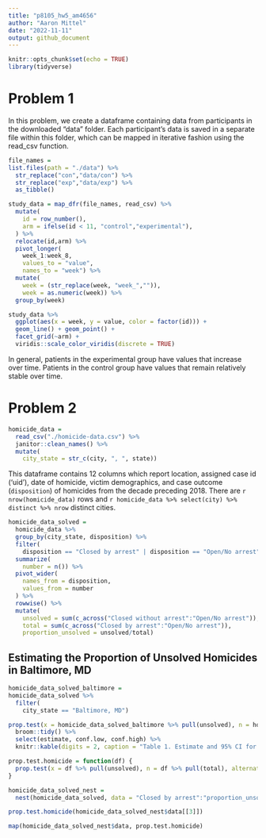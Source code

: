 ```yaml
---
title: "p8105_hw5_am4656"
author: "Aaron Mittel"
date: "2022-11-11"
output: github_document
---
```


```r
knitr::opts_chunk$set(echo = TRUE)
library(tidyverse)
```

# Problem 1
In this problem, we create a dataframe containing data from participants in the downloaded "data" folder. Each participant's data is saved in a separate file within this folder, which can be mapped in iterative fashion using the read_csv function.
```r
file_names =
list.files(path = "./data") %>% 
  str_replace("con","data/con") %>% 
  str_replace("exp","data/exp") %>% 
  as_tibble()

study_data = map_dfr(file_names, read_csv) %>% 
  mutate(
    id = row_number(),
    arm = ifelse(id < 11, "control","experimental"),
  ) %>% 
  relocate(id,arm) %>% 
  pivot_longer(
    week_1:week_8,
    values_to = "value",
    names_to = "week") %>% 
  mutate(
    week = (str_replace(week, "week_","")),
    week = as.numeric(week)) %>% 
  group_by(week)

study_data %>% 
  ggplot(aes(x = week, y = value, color = factor(id))) +
  geom_line() + geom_point() +
  facet_grid(~arm) +
  viridis::scale_color_viridis(discrete = TRUE)
```

In general, patients in the experimental group have values that increase over time. Patients in the control group have values that remain relatively stable over time.

# Problem 2
```r
homicide_data = 
  read_csv("./homicide-data.csv") %>% 
  janitor::clean_names() %>% 
  mutate(
    city_state = str_c(city, ", ", state))
```

This dataframe contains 12 columns which report location, assigned case id ('uid'), date of homicide,  victim demographics, and case outcome (`disposition`) of homicides from the decade preceding 2018. There are `r nrow(homicide_data)` rows and `r homicide_data %>% select(city) %>% distinct %>% nrow` distinct cities.

```r
homicide_data_solved =
  homicide_data %>%
  group_by(city_state, disposition) %>% 
  filter(
    disposition == "Closed by arrest" | disposition == "Open/No arrest" | disposition == "Closed without arrest") %>% 
  summarize(
    number = n()) %>% 
  pivot_wider(
    names_from = disposition,
    values_from = number
  ) %>% 
  rowwise() %>% 
  mutate(
    unsolved = sum(c_across("Closed without arrest":"Open/No arrest")),
    total = sum(c_across("Closed by arrest":"Open/No arrest")),
    proportion_unsolved = unsolved/total)
```

## Estimating the Proportion of Unsolved Homicides in Baltimore, MD
```r
homicide_data_solved_baltimore =
homicide_data_solved %>% 
  filter(
    city_state == "Baltimore, MD")

prop.test(x = homicide_data_solved_baltimore %>% pull(unsolved), n = homicide_data_solved_baltimore %>% pull(total), alternative = c("two.sided"), conf.level = 0.95) %>% 
  broom::tidy() %>% 
  select(estimate, conf.low, conf.high) %>% 
  knitr::kable(digits = 2, caption = "Table 1. Estimate and 95% CI for proportion of murders that are unsolved in Baltimore, MD")
```

```r
prop.test.homicide = function(df) {
  prop.test(x = df %>% pull(unsolved), n = df %>% pull(total), alternative = c("two.sided"), conf.level = 0.95)
}

homicide_data_solved_nest =
  nest(homicide_data_solved, data = "Closed by arrest":"proportion_unsolved")

prop.test.homicide(homicide_data_solved_nest$data[[3]])

map(homicide_data_solved_nest$data, prop.test.homicide)
```


